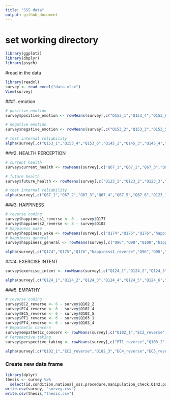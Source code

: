 ```yaml
---
title: "SSS data"
output: github_document
---
```


# set working directory

```r
library(ggplot2)
library(dbplyr)
library(psych)
```

#read in the data
```r
library(readxl)
survey <- read_excel("data.xlsx")
View(survey)
```

###1. emotion
```r
# positive emotion
survey$positive_emotion <- rowMeans(survey[,c("Q153_1","Q153_4","Q153_6","Q145_2","Q145_3","Q145_4","Q145_5","Q145_6","Q145_7","Q146_6")], na.rm = TRUE)

# negative emotion
survey$negative_emotion <- rowMeans(survey[,c("Q153_2","Q153_3","Q153_5","Q153_7","Q145_1","Q146_1","Q146_2","Q146_3","Q146_4","Q146_5")],na.rm = TRUE)

# test internal reliability
alpha(survey[,c("Q153_1","Q153_4","Q153_6","Q145_2","Q145_3","Q145_4","Q145_5","Q145_6","Q145_7","Q146_6","Q153_2","Q153_3","Q153_5","Q153_7","Q145_1","Q146_1","Q146_2","Q146_3","Q146_4","Q146_5")])
```

###2. HEALTH PERCEPTION
```r
# current health
survey$current_health <- rowMeans(survey[,c("Q67_1","Q67_2","Q67_3","Q67_4","Q67_5","Q67_6")], na.rm = TRUE)

# future health
survey$future_health <- rowMeans(survey[,c("Q123_1","Q123_2","Q123_3","Q123_4")], na.rm = TRUE)

# test internal reliability
alpha(survey[,c("Q67_1","Q67_2","Q67_3","Q67_4","Q67_5","Q67_6","Q123_1","Q123_2","Q123_3","Q123_4")],check.keys=TRUE)
```

###3. HAPPINESS
```r
# reverse coding
survey$happiness1_reverse <- 8 - survey$Q177
survey$happiness2_reverse <- 8 - survey$Q102
# happiness wake
survey$happiness_wake <- rowMeans(survey[,c("Q174","Q175","Q176","happiness1_reverse")], na.rm = TRUE)
# happiness general
survey$happiness_general <- rowMeans(survey[,c("Q96","Q98","Q100","happiness2_reverse")], na.rm = TRUE)

alpha(survey[,c("Q174","Q175","Q176","happiness1_reverse","Q96","Q98","Q100","happiness2_reverse")])
```

###4. EXERCISE INTENT
```r
survey$exercise_intent <- rowMeans(survey[,c("Q124_1","Q124_2","Q124_3","Q124_4","Q124_5","Q124_6","Q124_7","Q124_8","Q124_9","Q124_11","Q124_12","Q124_13","Q124_14","Q124_15","Q124_17","Q124_18")],na.rm = TRUE)

alpha(survey[,c("Q124_1","Q124_2","Q124_3","Q124_4","Q124_5","Q124_6","Q124_7","Q124_8","Q124_9","Q124_11","Q124_12","Q124_13","Q124_14","Q124_15","Q124_17","Q124_18")])
```

###5. EMPATHY
```r
# reverse coding
survey$EC2_reverse <- 6 - survey$Q102_2
survey$EC4_reverse <- 6 - survey$Q102_4
survey$EC5_reverse <- 6 - survey$Q102_5
survey$PT1_reverse <- 6 - survey$Q103_1
survey$PT4_reverse <- 6 - survey$Q103_4
# Empathetic concern
survey$empathetic_concern <- rowMeans(survey[,c("Q102_1","EC2_reverse","Q102_3","EC4_reverse","EC5_reverse","Q102_6","Q102_7")], na.rm = TRUE)
# Perspective taking
survey$perspective_taking <- rowMeans(survey[,c("PT1_reverse","Q103_2","Q103_3","Q103_5","Q103_6","Q103_7","PT4_reverse")], na.rm = TRUE)

alpha(survey[,c("Q102_1","EC2_reverse","Q102_3","EC4_reverse","EC5_reverse","Q102_6","Q102_7","PT1_reverse","Q103_2","Q103_3","Q103_5","Q103_6","Q103_7","PT4_reverse")])
```

### Create new data frame
```r
library(dplyr)
thesis <- survey %>%
  select(id,condition,national_sss,procedure,manipulation_check,Q142,positive_emotion,negative_emotion,current_health,future_health,happiness_wake,happiness_general,exercise_intent,empathetic_concern,perspective_taking,Q128,Q130,Q132,Q134)
write.csv(survey, "survey.csv")
write.csv(thesis,"thesis.csv")
```
